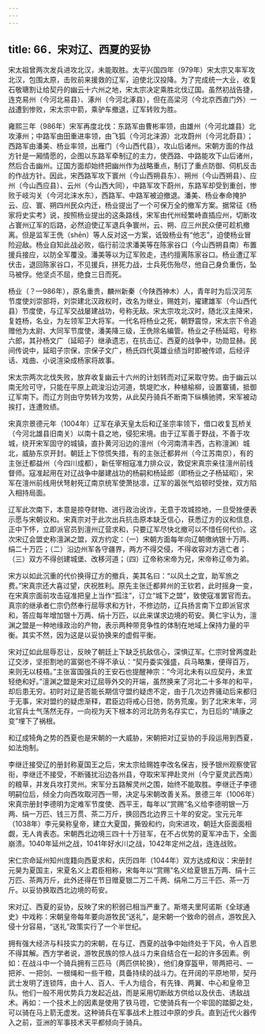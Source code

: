 ```yaml
---
---
---
```

title: 66．宋对辽、西夏的妥协
---




宋太祖曾两次发兵进攻北汉，未能取胜。太平兴国四年（979年）宋太宗又率军攻北汉，包围太原，击败前来援救的辽军，迫使北汉投降。为了完成统一大业，收复石敬瑭割让给契丹的幽云十六州之地，宋太宗决定乘胜北伐辽国。虽然初战告捷，连克易州（今河北易县）、涿州（今河北涿县），但在高梁河（今北京西直门外）一战遭到惨败，宋太宗中箭，乘驴车撤退，辽军转败为胜。

雍熙三年（986年）宋军再度北伐：东路军由曹彬率领，由雄州（今河北雄县）北攻涿州；中路军由田重进率领，由飞狐（今河北涞源）北攻蔚州（今河北蔚县）；西路军由潘美、杨业率领，出雁门（今山西代县），攻山后诸州。宋朝方面的作战方针是一厢情愿的，企图以东路军牵制辽的主力，使西路、中路能攻下山后诸州，然后合击幽州。辽国方面却始终把幽州作为战略重点，制订了重点防御、伺机反击的作战方针。因此，宋西路军攻下寰州（今山西朔县东）、朔州（今山西朔县）、应州（今山西应县）、云州（今山西大同），中路军攻下蔚州，东路军却受到重创，惨败于岐沟关（今河北涞水东），西路军、中路军被迫撤退。潘美、杨业奉命掩护云、应、寰、朔四州民众内迁，杨业提出了一个可保万全的撤军方案。据常征《杨家将史实考》说，按照杨业提出的这条路线，宋军由代州经繁峙直插应州，切断攻占寰州辽军的后路，必然迫使辽军退兵争寰州，云、朔、应三州民众便可趁机撤离。但是监军王侁（shēn）等人反对这一方案，诋毁杨业有“他志”，迫使杨业冒险迎敌。杨业自知此战必败，临行前泣求潘美等在陈家谷口（今山西朔县南）布置援兵接应，以防全军覆没。潘美等以为辽军败走，违约擅离陈家谷口。杨业遭辽军伏击，退回陈家谷口，不见援兵，拼死力战，士兵死伤殆尽，他自己身负重伤，坠马被俘。他坚贞不屈，绝食三日而死。

杨业（？—986年），原名重贵，麟州新秦（今陕西神木）人，青年时为后汉河东节度使刘崇部将，刘崇建北汉政权时，改名为继业，赐姓刘，擢建雄军（今山西代县）节度使，与辽军交战屡建战功，号称无敌。宋太宗攻北汉时，随北汉主降宋，复姓杨，名业，为左领军卫大将军。一代名将杨业之死，朝野震惊，宋太宗下令追赠他为太尉、大同军节度使，潘美降三级，王侁除名编管。杨业之子杨延昭，号称六郎，其孙杨文广（延昭子）继承遗志，在抗击辽、西夏的战争中，功勋显赫。民间传说中，延昭子宗保，宗保子文广，杨氏四代英雄业绩当时即被传颂，后经评话、戏曲、小说渲染成杨家将故事。

宋太宗两次北伐失败，放弃收复幽云十六州的计划转而对辽采取守势。由于幽云以南无险可守，只能在平原上疏浚沿边河道，筑堤贮水，种植榆柳，设置寨铺，抵御辽军南下。而辽方则由守势转为攻势，从此契丹骑兵不断南下纵横驰骋，宋军被动挨打，连遭败绩。

宋真宗景德元年（1004年）辽军在承天皇太后和辽圣宗率领下，借口收复瓦桥关（今河北雄县旧南关）以南十县之地，侵犯宋境。由于辽军善于野战，不善于攻城，绕开宋军固守的城镇，直扑黄河沿边的澶州（今河南清丰西，古称澶渊）城北，威胁东京开封。朝廷上下惊慌失措，有的主张迁都昇州（今江苏南京），有的主张迁都益州（今四川成都），新任宰相寇准力排众议，敦促宋真宗亲往澶州前线督师。寇准起用在对辽战争中屡建战功的杨嗣和杨延郎（即杨业之子杨延昭），宋军在澶州前线用伏弩射死辽南京统军使萧挞凛，辽军的嚣张气焰顿时受挫，双方陷入相持局面。

辽军此次南下，本意是掠夺财物、进行政治讹诈，无意于攻城掠地，一旦受挫便表示愿与宋朝议和。宋真宗对于此次出兵抗击原本缺乏信心，获悉辽方的议和信息，正中下怀，立即派官员到澶州辽营求和，只要辽军尽快北撤可以不惜任何代价。这次宋辽会盟史称澶渊之盟，双方约定：（一）宋朝方面每年向辽朝缴纳银十万两、绢二十万匹；（二）沿边州军各守疆界，两方不得交侵，不得收容对方逃亡者；（三）双方不得创建城堡、改移河道；（四）辽帝称宋帝为兄，宋帝称辽帝为弟。

宋方以如此沉重的代价换得辽方的撤兵，美其名曰：“以风土之宜，助军旅之费。”宋真宗还大喜过望，庆祝胜利。原先主张迁都昇州的王钦若，此时摇身一变，在宋真宗面前攻击寇准把皇上当作“孤注”，订立“城下之盟”，致使寇准罢官而去。真宗的继承者仁宗仍然奉行屈辱求和方针，不修边防，辽兵扬言南下立即派官求和，答应每年增加银十万两、绢十万匹，以此来谋求边境的苟安。黄仁宇认为，澶渊之盟是一种地缘政治的产物，表示两种带竞争性的体制在地域上保持力量的平衡。其实不然，因为这是以妥协换来的虚假平衡。

宋对辽如此屈辱忍让，反映了朝廷上下缺乏抗敌信心，深惧辽军。仁宗时曾两度赴辽交涉，坚拒割地的富弼也不得不承认：“契丹委实强盛，兵马略集，便得百万，来则无以枝梧。”主张富国强兵的王安石也提醒神宗：“今河北未有以应契丹，未宜轻绝和好。”澶渊之盟是宋对辽屈辱外交的开端，虽然换来了河北二十多年的和平，却后患无穷。初时对辽是否能长期信守盟约疑虑不定，由于几次边界骚动后来都归于无事，宋对盟约的疑虑渐释，君臣边将戒心日弛，防务荒废。到了北宋末年，河北官兵士气荡然无存，一向视为天下根本的河北防务名存实亡，为日后的“靖康之变”埋下了祸根。

和辽成犄角之势的西夏也是宋朝的一大威胁，宋朝把对辽妥协的手段运用到西夏，如法炮制。

李继迁接受辽的册封称夏国王之后，宋太宗给赐姓李改名保吉，授予银州观察使官衔，李继迁不接受，不断骚扰沿边各州县，夺取宋军押赴灵州（今宁夏灵武西南）的粮草，并发兵攻打灵州。宋军分五路解灵州之围，始终不能取胜。李继迁子李德明嗣位后，倾全力向西攻取河西一带，决定与宋朝改善关系。景德三年（1006年）宋真宗册封李德明为定难军节度使、西平王，每年以“赏赐”名义给李德明银一万两、绢一万匹、钱三万贯、茶二万斤，换回西北边界三十年的安定。宝元元年（1038年）李元昊称皇帝，建立大夏国，撕毁和约，向宋进攻，朝廷大臣面面相觑，无人肯表态。宋朝西北边境三四十十万驻军，在不占优势的夏军冲击下，全面崩溃。1040年延州之战，1041年好水川之战，1042年定州之战，连连战败。

宋仁宗命延州知州庞籍向西夏求和，庆历四年（1044年）双方达成和议：宋册封元昊为夏国主，宋夏名义上君臣相称，宋每年以“赏赐”名义给夏银五万两、绢十三万匹、茶两万斤，此外还得在节日赠夏银二万二千两、绢帛二万三千匹、茶一万斤。以妥协换取西北边境的苟安。

宋对辽、西夏的妥协，反映了宋的积弱已相当严重了。斯塔夫里阿诺斯《全球通史》中戏称：宋朝皇帝每年要向游牧民“送礼”，是宋朝一个致命的弱点，游牧民入侵十分容易，“送礼”政策实行了一个半世纪。

拥有强大经济与科技实力的宋朝，在与辽、西夏的战争中始终处于下风，令人百思不得其解。西方学者说，游牧民族的惊人战斗力来自结合在一起的许多因素。例如：在战斗中一个骑兵拥有三匹马（两匹供轮换），他们身穿盔甲，带两把弓、一把斧、一把剑、一根绳和一些干粮，具备持续的战斗力。在开阔的平原地带，契丹武士发明了连锁阵，由十人、百人、千人为组合，有先锋、两翼、中心和皇帝卫队。他们一般不用优势兵力发起近战，而是采用切断敌方供给以及伏击、诱敌战术。再如：一个技术上的因素是使用了铁马镫，它使骑兵有一个牢固的踏脚之处，可以骑在马上箭无虚发。这种骑兵在军事战术上胜过中原的步兵。直到近代火器传入之前，亚洲的军事技术天平都倾向于骑兵。